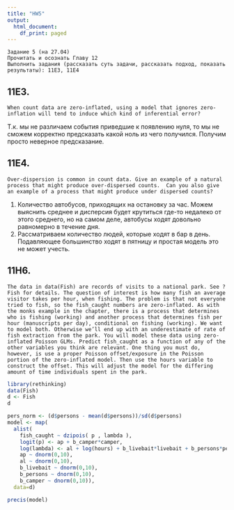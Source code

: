 ```yaml
---
title: "HW5"
output:
  html_document:
    df_print: paged
---
```

```
Задание 5 (на 27.04)
Прочитать и осознать Главу 12
Выполнить задания (рассказать суть задачи, рассказать подход, показать результаты): 11E3, 11E4
```

## 11E3. 
`When count data are zero-inflated, using a model that ignores zero-inflation will tend to induce which kind of inferential error?`

Т.к. мы не различаем события приведшие к появлению нуля, то мы не сможем корректно предсказать какой ноль из чего получился.
Получим просто неверное предсказание.

## 11E4. 
`Over-dispersion is common in count data. Give an example of a natural process that might produce over-dispersed counts. 
Can you also give an example of a process that might produce under dispersed counts?`

1. Количество автобусов, приходящих на остановку за час. Можем выяснить среднее и дисперсия будет крутиться где-то недалеко от этого среднего, но на самом деле, автобусы ходят
довольно равномерно в течение дня.
2. Рассматриваем количество людей, которые ходят в бар в день. Подавляющее большинство ходят в пятницу и простая модель это не может учесть.

## 11H6. 
`The data in data(Fish) are records of visits to a national park. See ?Fish for details. The question of interest is how many fish an average visitor takes per hour, when fishing.
The problem is that not everyone tried to fish, so the fish_caught numbers are zero-inflated. As with the monks example in the chapter, there is a process that determines who is
fishing (working) and another process that determines fish per hour (manuscripts per day), conditional on fishing (working). We want to model both. Otherwise we’ll end up with an
underestimate of rate of fish extraction from the park. You will model these data using zero-inflated Poisson GLMs. Predict fish_caught as a function of any of the other variables
you think are relevant. One thing you must do, however, is use a proper Poisson offset/exposure in the Poisson portion of the zero-inflated model. Then use the hours variable to
construct the offset. This will adjust the model for the differing amount of time individuals spent in the park.`

```r
library(rethinking)
data(Fish)
d <- Fish
d
```

```r
pers_norm <- (d$persons - mean(d$persons))/sd(d$persons)
model <- map(
  alist(
    fish_caught ~ dzipois( p , lambda ),
    logit(p) <- ap + b_camper*camper,
    log(lambda) <- al + log(hours) + b_livebait*livebait + b_persons*pers_norm,
    ap ~ dnorm(0,10),
    al ~ dnorm(0,10),
    b_livebait ~ dnorm(0,10),
    b_persons ~ dnorm(0,10),
    b_camper ~ dnorm(0,10)),
  data=d)

precis(model)
```